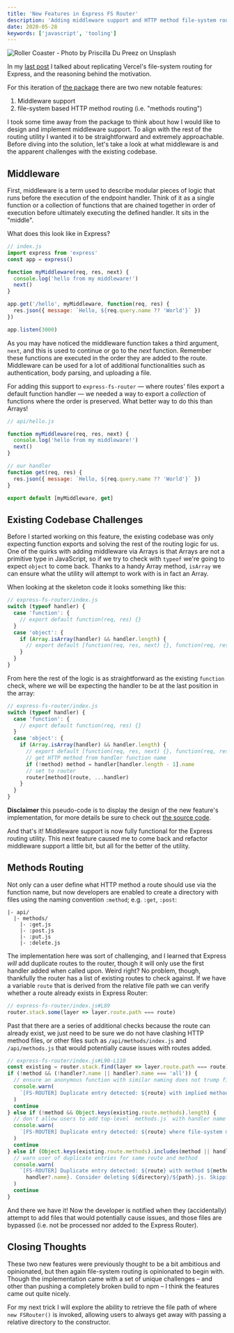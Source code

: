 ```yaml
---
title: 'New Features in Express FS Router'
description: 'Adding middleware support and HTTP method file-system routing to the Express FileSystem Router'
date: 2020-05-28
keywords: ['javascript', 'tooling']
---
```


![Roller Coaster - Photo by Priscilla Du Preez on Unsplash](priscilla-du-preez-FOsina4f7qM-unsplash.jpg)

In my [last post](https://josefaidt.dev/blog/2020/04/express-filesystem-routing/) I talked about replicating Vercel's file-system routing for Express, and the reasoning behind the motivation.

For this iteration of [the package](https://www.npmjs.com/package/express-fs-router) there are two new notable features:

1. Middleware support
2. file-system based HTTP method routing (i.e. "methods routing")

I took some time away from the package to think about how I would like to design and implement middleware support. To align with the rest of the routing utility I wanted it to be straightforward and extremely approachable. Before diving into the solution, let's take a look at what middleware is and the apparent challenges with the existing codebase.

## Middleware

First, middleware is a term used to describe modular pieces of logic that runs before the execution of the endpoint handler. Think of it as a single function or a collection of functions that are chained together in order of execution before ultimately executing the defined handler. It sits in the "middle".

What does this look like in Express?

```js
// index.js
import express from 'express'
const app = express()

function myMiddleware(req, res, next) {
  console.log('hello from my middleware!')
  next()
}

app.get('/hello', myMiddleware, function(req, res) {
  res.json({ message: `Hello, ${req.query.name ?? 'World'}` })
})

app.listen(3000)
```

As you may have noticed the middleware function takes a third argument, `next`, and this is used to continue or go to the _next_ function. Remember these functions are executed in the order they are added to the route. Middleware can be used for a lot of additional functionalities such as authentication, body parsing, and uploading a file.

For adding this support to `express-fs-router` &mdash; where routes' files export a default function handler &mdash; we needed a way to export a _collection_ of functions where the order is preserved. What better way to do this than Arrays!

```js
// api/hello.js

function myMiddleware(req, res, next) {
  console.log('hello from my middleware!')
  next()
}

// our handler
function get(req, res) {
  res.json({ message: `Hello, ${req.query.name ?? 'World'}` })
}

export default [myMiddleware, get]
```

## Existing Codebase Challenges

Before I started working on this feature, the existing codebase was only expecting function exports and solving the rest of the routing logic for us. One of the quirks with adding middleware via Arrays is that Arrays are not a primitive type in JavaScript, so if we try to check with `typeof` we're going to expect `object` to come back. Thanks to a handy Array method, `isArray` we can ensure what the utility will attempt to work with is in fact an Array.

When looking at the skeleton code it looks something like this:

```js
// express-fs-router/index.js
switch (typeof handler) {
  case 'function': {
    // export default function(req, res) {}
  }
  case 'object': {
    if (Array.isArray(handler) && handler.length) {
      // export default [function(req, res, next) {}, function(req, res) {}]
    }
  }
}
```

From here the rest of the logic is as straightforward as the existing `function` check, where we will be expecting the handler to be at the last position in the array:

```js
// express-fs-router/index.js
switch (typeof handler) {
  case 'function': {
    // export default function(req, res) {}
  }
  case 'object': {
    if (Array.isArray(handler) && handler.length) {
      // export default [function(req, res, next) {}, function(req, res) {}]
      // get HTTP method from handler function name
      if (!method) method = handler[handler.length - 1].name
      // set to router
      router[method](route, ...handler)
    }
  }
}
```

**Disclaimer** this pseudo-code is to display the design of the new feature's implementation, for more details be sure to check out [the source code](https://github.com/josefaidt/express-fs-router/blob/master/packages/express-fs-router/index.js#L147-L172).

And that's it! Middleware support is now fully functional for the Express routing utility. This next feature caused me to come back and refactor middleware support a little bit, but all for the better of the utility.

## Methods Routing

Not only can a user define what HTTP method a route should use via the function name, but now developers are enabled to create a directory with files using the naming convention `:method`; e.g. `:get`, `:post`:

```text
|- api/
  |- methods/
    |- :get.js
    |- :post.js
    |- :put.js
    |- :delete.js
```

The implementation here was sort of challenging, and I learned that Express _will_ add duplicate routes to the router, though it will only use the first handler added when called upon. Weird right? No problem, though, thankfully the router has a list of existing routes to check against. If we have a variable `route` that is derived from the relative file path we can verify whether a route already exists in Express Router:

```js
// express-fs-router/index.js#L89
router.stack.some(layer => layer.route.path === route)
```

Past that there are a series of additional checks because the route can already exist, we just need to be sure we do not have clashing HTTP method files, or other files such as `/api/methods/index.js` and `/api/methods.js` that would potentially cause issues with routes added.

```js
// express-fs-router/index.js#L90-L110
const existing = router.stack.find(layer => layer.route.path === route)
if (!method && (!handler?.name || handler?.name === 'all')) {
  // ensure an anonymous function with similar naming does not trump file-based methods (i.e. /methods/:get.js vs /methods.js)
  console.warn(
    `[FS-ROUTER] Duplicate entry detected: ${route} with implied method ALL. Consider deleting ${directory}/${path}.js. Skipping...`
  )
  continue
} else if (!method && Object.keys(existing.route.methods).length) {
  // don't allow users to add top-level `methods.js` with handler name of `put` and add to route with existing records'
  console.warn(
    `[FS-ROUTER] Duplicate entry detected: ${route} where file-system methods routes are enabled. Consider deleting ${directory}/${path}.js. Skipping...`
  )
  continue
} else if (Object.keys(existing.route.methods).includes(method || handler?.name)) {
  // warn user of duplicate entries for same route and method
  console.warn(
    `[FS-ROUTER] Duplicate entry detected: ${route} with method ${method ||
      handler?.name}. Consider deleting ${directory}/${path}.js. Skipping...`
  )
  continue
}
```

And there we have it! Now the developer is notified when they (accidentally) attempt to add files that would potentially cause issues, and those files are bypassed (i.e. not be processed nor added to the Express Router).

## Closing Thoughts

These two new features were previously thought to be a bit ambitious and opinionated, but then again file-system routing is opinionated to begin with. Though the implementation came with a set of unique challenges &ndash; and other than pushing a completely broken build to npm &ndash; I think the features came out quite nicely.

For my next trick I will explore the ability to retrieve the file path of where `new FSRouter()` is invoked, allowing users to always get away with passing a relative directory to the constructor.
